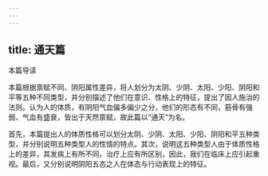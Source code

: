 ```yaml
---
---
---
```

title: 通天篇
---




本篇导读

本篇根据禀赋不同、阴阳属性差异，将人划分为太阴、少阴、太阳、少阳、阴阳和平等五种不同类型，并分别描述了他们在意识、性格上的特征，提出了因人施治的法则。认为人的体质，有阴阳气血偏多偏少之分，他们的形态有不同，筋骨有强弱、气血有盛衰，皆出于天然禀赋，故此篇以“通天”为名。

首先，本篇提出人的体质性格可以划分太阴、少阴、太阳、少阳、阴阳和平五种类型，并分别说明五种类型人的性情的特点。其次，说明这五种类型人由于体质性格上的差异，其发病上有所不同，治疗上应有所区别，因此，我们在临床上应引起重视。最后，又分别说明阴阳五态之人在体态与行动表现上的特征。